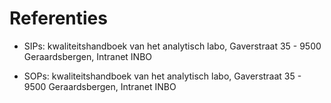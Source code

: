 # Referenties {.unnumbered}

::: {#refs}
:::

```{=html}
<!--
Eventueel opsplitsen in sleutelreferentie en overige referenties.
-->
```
-   SIPs: kwaliteitshandboek van het analytisch labo, Gaverstraat 35 - 9500 Geraardsbergen, Intranet INBO

-   SOPs: kwaliteitshandboek van het analytisch labo, Gaverstraat 35 - 9500 Geraardsbergen, Intranet INBO
